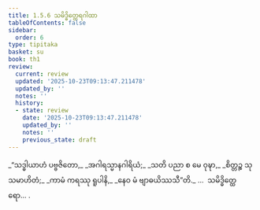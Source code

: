 ```yaml
---
title: 1.5.6 သမိဒ္ဓိတ္ထေရဂါထာ
tableOfContents: false
sidebar:
  order: 6
type: tipitaka
basket: su
book: th1
review:
  current: review
  updated: '2025-10-23T09:13:47.211478'
  updated_by: ''
  notes: ''
  history:
  - state: review
    date: '2025-10-23T09:13:47.211478'
    updated_by: ''
    notes: ''
    previous_state: draft
---
```



<ReviewStatus review={frontmatter.review} showDetails={true} />

<HypothesisAnnotation frontmatter={frontmatter} />

<DynamicBreadcrumb />

<Division number="46" book="th1" e="ch" v="19" p="230">

<Paragraph number="105" type="verses" book="th1">
_“သဒ္ဓါယာဟံ ပဗ္ဗဇိတော,_  
_အဂါရသ္မာနဂါရိယံ;_  
_သတိ ပညာ စ မေ ဝုဍ္ဎာ,_  
_စိတ္တဉ္စ သုသမာဟိတံ;_  
_ကာမံ ကရဿု ရူပါနိ,_  
_နေဝ မံ ဗျာဓယိဿသီ”တိ._  


</Paragraph>
</Division>

<Paragraph number="106" type="center" book="th1">
…  သမိဒ္ဓိတ္ထေရော… .
</Paragraph>